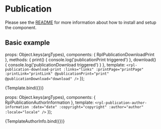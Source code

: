 
<Meta title="Organisms/Publication" />

# Publication
Please see the [README](https://github.com/dpc-sdp/ripple/blob/master/packages/components/Organisms/Publication/README.md) for more information about how to install and setup the component.

## Basic example

  props: Object.keys(argTypes),
  components: { RplPublicationDownloadPrint },
  methods: {
    print() {
      console.log('publicationPrint triggered')
    },
    download() {
      console.log('publicationDownload triggered')
    }
  },
  template: `<rpl-publication-download-print :links="links" :printPage="printPage" :printLink="printLink" @publicationPrint="print" @publicationDownload="download" />`
});

<Canvas>
  <Story
    name="Publication download print"
    args={{
      links: [
        {
          name: 'Short title of a document',
          url: '#',
          extension: 'pdf',
          filesize: '1.2 mb'
        }, {
          name: 'External document link',
          url: 'https://www.google.com',
          extension: 'pdf',
          filesize: '1.2 mb'
        }
      ],
      printPage: false,
      printLink: {
        href: '/printall',
        text: 'Print full document'
      }
    }}
  >
    {Template.bind({})}
  </Story>
</Canvas>

<ArgsTable of={RplPublicationDownloadPrint} />

  props: Object.keys(argTypes),
  components: { RplPublicationAuthorInformation },
  template: `<rpl-publication-author-information
    :date="date"
    :copyright="copyright"
    :author="author"
    :locale="locale"
  />`
});

<Canvas>
  <Story
    name="Publication author information"
    args={{
      author: ['Department of Premier and Cabinet'],
      date: '2018-03-23T09:00:00.000+10:00',
      copyright: 'This is licensed under a Creative Commons Attribution 4.0 International licence. Sed ut perspiciatis unde omnis iste natus error sit voluptatem accusantium doloremque laudantium, totam rem aperiam, eaque ipsa quae ab illo inventore veritatis et quasi architecto beatae vitae dicta sunt explicabo.',
      locale: 'en-au'
    }}
  >
    {TemplateAuthorInfo.bind({})}
  </Story>
</Canvas>

<ArgsTable of={RplPublicationAuthorInformation} />
